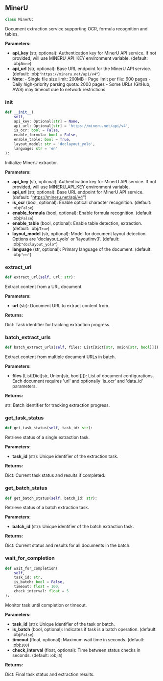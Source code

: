 <a id="camel.loaders.mineru_extractor"></a>

<a id="camel.loaders.mineru_extractor.MinerU"></a>

## MinerU

```python
class MinerU:
```

Document extraction service supporting OCR, formula recognition
and tables.

**Parameters:**

- **api_key** (str, optional): Authentication key for MinerU API service. If not provided, will use MINERU_API_KEY environment variable. (default: :obj:`None`)
- **api_url** (str, optional): Base URL endpoint for the MinerU API service. (default: :obj:`"https://mineru.net/api/v4"`)
- **Note**: - Single file size limit: 200MB - Page limit per file: 600 pages - Daily high-priority parsing quota: 2000 pages - Some URLs (GitHub, AWS) may timeout due to network restrictions

<a id="camel.loaders.mineru_extractor.MinerU.__init__"></a>

### __init__

```python
def __init__(
    self,
    api_key: Optional[str] = None,
    api_url: Optional[str] = 'https://mineru.net/api/v4',
    is_ocr: bool = False,
    enable_formula: bool = False,
    enable_table: bool = True,
    layout_model: str = 'doclayout_yolo',
    language: str = 'en'
):
```

Initialize MinerU extractor.

**Parameters:**

- **api_key** (str, optional): Authentication key for MinerU API service. If not provided, will use MINERU_API_KEY environment variable.
- **api_url** (str, optional): Base URL endpoint for MinerU API service. (default: "https://mineru.net/api/v4")
- **is_ocr** (bool, optional): Enable optical character recognition. (default: :obj:`False`)
- **enable_formula** (bool, optional): Enable formula recognition. (default: :obj:`False`)
- **enable_table** (bool, optional): Enable table detection, extraction. (default: :obj:`True`)
- **layout_model** (str, optional): Model for document layout detection. Options are 'doclayout_yolo' or 'layoutlmv3'. (default: :obj:`"doclayout_yolo"`)
- **language** (str, optional): Primary language of the document. (default: :obj:`"en"`)

<a id="camel.loaders.mineru_extractor.MinerU.extract_url"></a>

### extract_url

```python
def extract_url(self, url: str):
```

Extract content from a URL document.

**Parameters:**

- **url** (str): Document URL to extract content from.

**Returns:**

  Dict: Task identifier for tracking extraction progress.

<a id="camel.loaders.mineru_extractor.MinerU.batch_extract_urls"></a>

### batch_extract_urls

```python
def batch_extract_urls(self, files: List[Dict[str, Union[str, bool]]]):
```

Extract content from multiple document URLs in batch.

**Parameters:**

- **files** (List[Dict[str, Union[str, bool]]]): List of document configurations. Each document requires 'url' and optionally 'is_ocr' and 'data_id' parameters.

**Returns:**

  str: Batch identifier for tracking extraction progress.

<a id="camel.loaders.mineru_extractor.MinerU.get_task_status"></a>

### get_task_status

```python
def get_task_status(self, task_id: str):
```

Retrieve status of a single extraction task.

**Parameters:**

- **task_id** (str): Unique identifier of the extraction task.

**Returns:**

  Dict: Current task status and results if completed.

<a id="camel.loaders.mineru_extractor.MinerU.get_batch_status"></a>

### get_batch_status

```python
def get_batch_status(self, batch_id: str):
```

Retrieve status of a batch extraction task.

**Parameters:**

- **batch_id** (str): Unique identifier of the batch extraction task.

**Returns:**

  Dict: Current status and results for all documents in the batch.

<a id="camel.loaders.mineru_extractor.MinerU.wait_for_completion"></a>

### wait_for_completion

```python
def wait_for_completion(
    self,
    task_id: str,
    is_batch: bool = False,
    timeout: float = 100,
    check_interval: float = 5
):
```

Monitor task until completion or timeout.

**Parameters:**

- **task_id** (str): Unique identifier of the task or batch.
- **is_batch** (bool, optional): Indicates if task is a batch operation. (default: :obj:`False`)
- **timeout** (float, optional): Maximum wait time in seconds. (default: :obj:`100`)
- **check_interval** (float, optional): Time between status checks in seconds. (default: :obj:`5`)

**Returns:**

  Dict: Final task status and extraction results.

